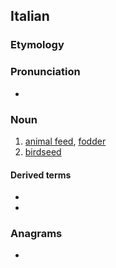 ==Italian==

===Etymology===
{{suffix|it|mangiare|t1=to eat|ime}}

===Pronunciation===
* {{it-IPA|mangìme}}

===Noun===
{{it-noun|m}}

# [[animal feed]], [[fodder]]
# [[birdseed]]

====Derived terms====
* {{l|it|mangimista}}
* {{l|it|mangimistico}}

===Anagrams===
* {{anagrams|it|a=aegimmn|ingemma}}